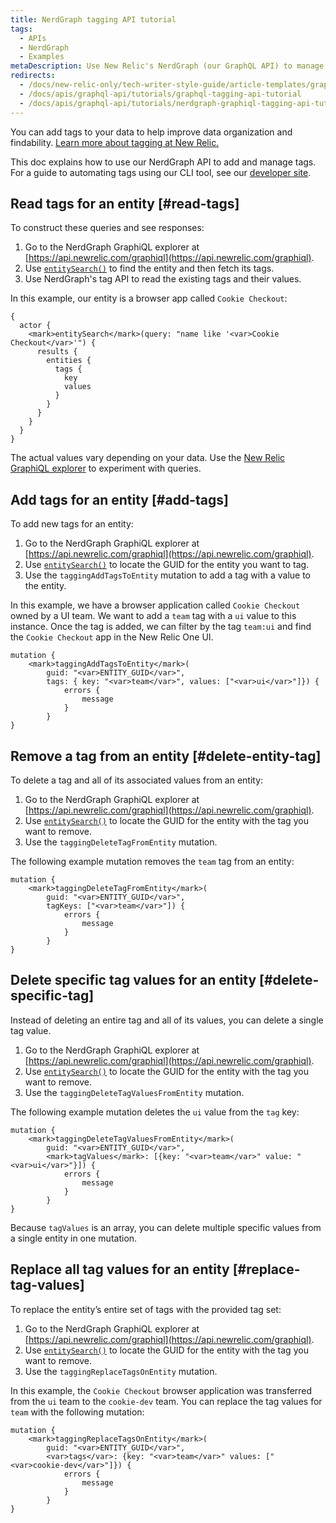 ```yaml
---
title: NerdGraph tagging API tutorial
tags:
  - APIs
  - NerdGraph
  - Examples
metaDescription: Use New Relic's NerdGraph (our GraphQL API) to manage tags attached to your entities.
redirects:
  - /docs/new-relic-only/tech-writer-style-guide/article-templates/graphql-tagging-api-tutorial
  - /docs/apis/graphql-api/tutorials/graphql-tagging-api-tutorial
  - /docs/apis/graphql-api/tutorials/nerdgraph-graphiql-tagging-api-tutorial
---
```


You can add tags to your data to help improve data organization and findability. [Learn more about tagging at New Relic.](/docs/new-relic-one/use-new-relic-one/core-concepts/tagging-use-tags-organize-group-what-you-monitor)

This doc explains how to use our NerdGraph API to add and manage tags. For a guide to automating tags using our CLI tool, see our [developer site](https://developer.newrelic.com/automate-workflows/5-mins-tag-resources/).

## Read tags for an entity [#read-tags]

To construct these queries and see responses:

1. Go to the NerdGraph GraphiQL explorer at [https://api.newrelic.com/graphiql](https://api.newrelic.com/graphiql).
2. Use [`entitySearch()`](/docs/apis/graphql-api/tutorials/use-new-relic-graphql-api-query-entities#search-entity) to find the entity and then fetch its tags.
3. Use NerdGraph's tag API to read the existing tags and their values.

In this example, our entity is a browser app called `Cookie Checkout`:

```
{
  actor {
    <mark>entitySearch</mark>(query: "name like '<var>Cookie Checkout</var>'") {
      results {
        entities {
          tags {
            key
            values
          }
        }
      }
    }
  }
}
```

The actual values vary depending on your data. Use the [New Relic GraphiQL explorer](https://api.newrelic.com/graphiql) to experiment with queries.

## Add tags for an entity [#add-tags]

To add new tags for an entity:

1. Go to the NerdGraph GraphiQL explorer at [https://api.newrelic.com/graphiql](https://api.newrelic.com/graphiql).
2. Use [`entitySearch()`](/docs/apis/graphql-api/tutorials/use-new-relic-graphql-api-query-entities#search-entity) to locate the GUID for the entity you want to tag.
3. Use the `taggingAddTagsToEntity` mutation to add a tag with a value to the entity.

In this example, we have a browser application called `Cookie Checkout` owned by a UI team. We want to add a `team` tag with a `ui` value to this instance. Once the tag is added, we can filter by the tag `team:ui` and find the `Cookie Checkout` app in the New Relic One UI.

```
mutation {
    <mark>taggingAddTagsToEntity</mark>(
        guid: "<var>ENTITY_GUID</var>",
        tags: { key: "<var>team</var>", values: ["<var>ui</var>"]}) {
            errors {
                message
            }
        }
}
```

## Remove a tag from an entity [#delete-entity-tag]

To delete a tag and all of its associated values from an entity:

1. Go to the NerdGraph GraphiQL explorer at [https://api.newrelic.com/graphiql](https://api.newrelic.com/graphiql).
2. Use [`entitySearch()`](/docs/apis/graphql-api/tutorials/use-new-relic-graphql-api-query-entities#search-entity) to locate the GUID for the entity with the tag you want to remove.
3. Use the `taggingDeleteTagFromEntity` mutation.

The following example mutation removes the `team` tag from an entity:

```
mutation {
    <mark>taggingDeleteTagFromEntity</mark>(
        guid: "<var>ENTITY_GUID</var>",
        tagKeys: ["<var>team</var>"]) {
            errors {
                message
            }
        }
}
```

## Delete specific tag values for an entity [#delete-specific-tag]

Instead of deleting an entire tag and all of its values, you can delete a single tag value.

1. Go to the NerdGraph GraphiQL explorer at [https://api.newrelic.com/graphiql](https://api.newrelic.com/graphiql).
2. Use [`entitySearch()`](/docs/apis/graphql-api/tutorials/use-new-relic-graphql-api-query-entities#search-entity) to locate the GUID for the entity with the tag you want to remove.
3. Use the `taggingDeleteTagValuesFromEntity` mutation.

The following example mutation deletes the `ui` value from the `tag` key:

```
mutation {
    <mark>taggingDeleteTagValuesFromEntity</mark>(
        guid: "<var>ENTITY_GUID</var>",
        <mark>tagValues</mark>: [{key: "<var>team</var>" value: "<var>ui</var>"}]) {
            errors {
                message
            }
        }
}
```

Because `tagValues` is an array, you can delete multiple specific values from a single entity in one mutation.

## Replace all tag values for an entity [#replace-tag-values]

To replace the entity’s entire set of tags with the provided tag set:

1. Go to the NerdGraph GraphiQL explorer at [https://api.newrelic.com/graphiql](https://api.newrelic.com/graphiql).
2. Use [`entitySearch()`](/docs/apis/graphql-api/tutorials/use-new-relic-graphql-api-query-entities#search-entity) to locate the GUID for the entity with the tag you want to remove.
3. Use the `taggingReplaceTagsOnEntity` mutation.

In this example, the `Cookie Checkout` browser application was transferred from the `ui` team to the `cookie-dev` team. You can replace the tag values for `team` with the following mutation:

```
mutation {
    <mark>taggingReplaceTagsOnEntity</mark>(
        guid: "<var>ENTITY_GUID</var>",
        <var>tags</var>: {key: "<var>team</var>" values: ["<var>cookie-dev</var>"]}) {
            errors {
                message
            }
        }
}
```
